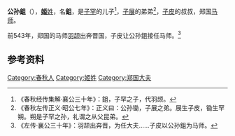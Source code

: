{{Infobox 先秦人物
|名称= 公孙鉏
|图像=
|图说=
|姓=[[姬姓|姬]]
|氏=
|名=鉏
|字=
|别名=
|别字=
|谥号=
|时代=春秋时期
|国家=
|身份=郑国马师
|出生=
|逝世=
|在位=
|父=[[子罕_(郑国)|子罕]]
|母=
|正妻=
|妾=
|子女=[[罕朔|罕朔]]
|太子=
}}
'''公孙鉏'''（{{bd|？||？||}}），[[姬姓|'''姬'''姓]]，名'''鉏'''，是[[子罕_(郑国)|子罕]]的儿子<ref>《春秋经传集解·襄公三十年》：鉏，子罕之子，代羽颉。</ref>，[[子展|子展]]的弟弟<ref>《春秋左传正义·昭公七年》：正义曰：公孙锄，子展之弟。展生子皮，锄生罕朔。朔是子罕之孙，礼谓之从父昆弟。</ref>，[[子皮|子皮]]的叔叔，郑国[[马师|马师]]。

前543年，郑国的马师[[羽颉|羽颉]]出奔晋国，子皮让公孙鉏接任马师。<ref>《左传·襄公三十年》：羽颉出奔晋，为任大夫……子皮以公孙鉏为马师。</ref>

== 参考资料 ==
{{reflist}}

[[Category:春秋人|Category:春秋人]]
[[Category:姬姓|Category:姬姓]]
[[Category:郑国大夫|Category:郑国大夫]]
{{春秋人物小作品}}
